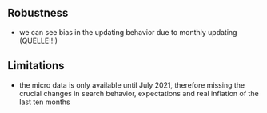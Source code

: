 ## Robustness

- we can see bias in the updating behavior due to monthly updating (QUELLE!!!)


## Limitations

- the micro data is only available until July 2021, therefore missing the crucial changes in search behavior, expectations and real inflation of the last ten months